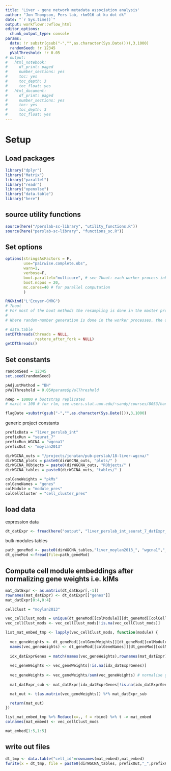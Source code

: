 ```yaml
---
title: 'Liver - gene network metadata association analysis'
author: "Jon Thompson, Pers lab, rkm916 at ku dot dk"
date: "`r Sys.time()`" 
output: workflowr::wflow_html
editor_options:
  chunk_output_type: console
params: 
  date: !r substr(gsub("-","",as.character(Sys.Date())),3,1000)
  randomSeed: !r 12345
  pValThreshold: !r 0.05
# output:
#   html_notebook:
#     df_print: paged
#     number_sections: yes
#     toc: yes
#     toc_depth: 3
#     toc_float: yes
#   html_document:
#     df_print: paged
#     number_sections: yes
#     toc: yes
#     toc_depth: 3
#     toc_float: yes
---
```


# Setup

## Load packages

```r
library("dplyr")
library("Matrix")
library("parallel")
library("readr")
library("openxlsx")
library("data.table")
library("here")
```

## source utility functions

```r
source(here("/perslab-sc-library", "utility_functions.R"))
source(here("perslab-sc-library", "functions_sc.R"))
```

## Set options

```r
options(stringsAsFactors = F, 
        use="pairwise.complete.obs", 
        warn=1, 
        verbose=F,
        boot.parallel="multicore", # see ?boot: each worker process inherits the environment of the current session, including the workspace and the loaded namespaces and attached packages (but not the random number seed: see below). 
        boot.ncpus = 20,
        mc.cores=40 # for parallel computation
        ) 

RNGkind("L'Ecuyer-CMRG")
# ?boot
# For most of the boot methods the resampling is done in the master process, but not if simple = TRUE nor sim = "parametric". In those cases (or where statistic itself uses random numbers), more care is needed if the results need to be reproducible. Resampling is done in the worker processes by censboot(sim = "wierd") and by most of the schemes in tsboot (the exceptions being sim == "fixed" and sim == "geom" with the default ran.gen).
# 
# Where random-number generation is done in the worker processes, the default behaviour is that each worker chooses a separate seed, non-reproducibly. However, with parallel = "multicore" or parallel = "snow" using the default cluster, a second approach is used if RNGkind("L'Ecuyer-CMRG") has been selected. In that approach each worker gets a different subsequence of the RNG stream based on the seed at the time the worker is spawned and so the results will be reproducible if ncpus is unchanged, and for parallel = "multicore" if parallel::mc.reset.stream() is called: see the examples for mclapply. 

# data.table
setDTthreads(threads = NULL, 
             restore_after_fork = NULL)
getDTthreads()
```

## Set constants

```r
randomSeed = 12345
set.seed(randomSeed)

pAdjustMethod = "BH"
pValThreshold = 0.05#params$pValThreshold

nRep = 10000 # bootstrap replicates
# maxit = 100 # for rlm, see users.stat.umn.edu/~sandy/courses/8053/handouts/robust.pdf

flagDate =substr(gsub("-","",as.character(Sys.Date())),3,1000)
```


generic project constants 

```r

prefixData = "liver_perslab_int"
prefixRun = "seurat_7"
prefixRun_WGCNA = "wgcna1"
prefixOut <- "moylan2013"

dirWGCNA_outs = "/projects/jonatan/pub-perslab/18-liver-wgcna/"
dirWGCNA_plots = paste0(dirWGCNA_outs, "plots/" )
dirWGCNA_RObjects = paste0(dirWGCNA_outs, "RObjects/" )
dirWGCNA_tables = paste0(dirWGCNA_outs, "tables/" )

colGeneWeights = "pkMs"
colGeneNames = "genes"
colModule = "module_pres"
colCellCluster = "cell_cluster_pres"

```

## load data

expression data 

```r
dt_datExpr <- fread(here("output", "liver_perslab_int_seurat_7_datExpr_combat.csv.gz"))
```

bulk modules tables


```r
path_geneMod <- paste0(dirWGCNA_tables,"liver_moylan2013_", "wgcna1","_geneMod.csv.gz")
dt_geneMod <-fread(file=path_geneMod)
```

## Compute cell module embeddings after normalizing gene weights i.e. kIMs

```r
mat_datExpr <- as.matrix(dt_datExpr[,-1])
rownames(mat_datExpr) <- dt_datExpr[["genes"]]
mat_datExpr[0:4,0:4]
```

```r
cellClust = "moylan2013"
```

```r
vec_cellClust_mods = unique(dt_geneMod[[colModule]][dt_geneMod[[colCellCluster]]==cellClust])
vec_cellClust_mods <- vec_cellClust_mods[!is.na(vec_cellClust_mods)]

list_mat_embed_tmp <- lapply(vec_cellClust_mods, function(module) {
  
  vec_geneWeights <- dt_geneMod[[colGeneWeights]][dt_geneMod[[colModule]]==module]
  names(vec_geneWeights) <- dt_geneMod[[colGeneNames]][dt_geneMod[[colModule]]==module]
  
  idx_datExprGenes = match(names(vec_geneWeights),rownames(mat_datExpr))
  
  vec_geneWeights <- vec_geneWeights[!is.na(idx_datExprGenes)]
  
  vec_geneWeights <- vec_geneWeights/sum(vec_geneWeights) # normalise gene Weights
  
  mat_datExpr_sub <- mat_datExpr[idx_datExprGenes[!is.na(idx_datExprGenes)],]

  mat_out <- t(as.matrix(vec_geneWeights)) %*% mat_datExpr_sub

  return(mat_out)
})

list_mat_embed_tmp %>% Reduce(x=., f = rbind) %>% t -> mat_embed
colnames(mat_embed) <- vec_cellClust_mods

mat_embed[1:5,1:5]
```

## write out files

```r

dt_tmp <- data.table("cell_id"=rownames(mat_embed),mat_embed)
fwrite(x = dt_tmp, file = paste0(dirWGCNA_tables, prefixOut,"_",prefixRun_WGCNA,"_modules_sc_cellModEmbed.csv"))

```



